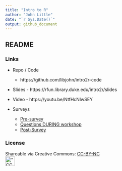 ```yaml
---
title: "Intro to R"
author: "John Little"
date: "`r Sys.Date()`"
output: github_document
---
```

<!-- Edit the README.Rmd.  Readme.md is auto genererated --> 

## README

### Links

- Repo / Code

    - https://github.com/libjohn/intro2r-code
    
- Slides - https://rfun.library.duke.edu/intro2r/slides

- Video - https://youtu.be/NtfHcNlwSEY

- Surveys

    - [Pre-survey](https://forms.gle/2TFpaLbB6KSXGhsi9)
    - [Questions DURING workshop](https://docs.google.com/document/d/1bToe1XxULs_VJYMXVBJ-Fk5AJRHVRyOxQ3PVnYVe3jg/edit?usp=sharing)
    - [Post-Survey](https://forms.gle/915TJZ731cctopHs8)


### License


Shareable via Creative Commons: [CC-BY-NC](https://creativecommons.org/licenses/by-nc/4.0/)<br> !["CC BY-NC"](images/by-nc.png){height=30px}

